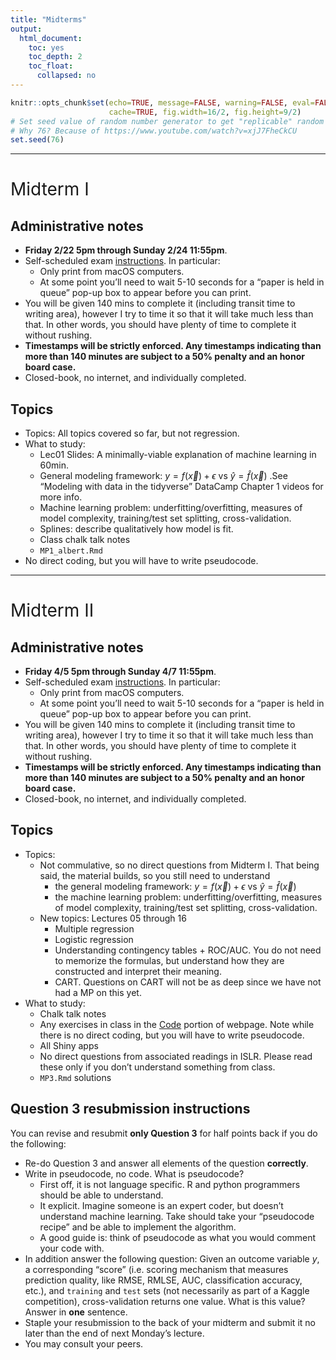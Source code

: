 ```yaml
---
title: "Midterms"
output:
  html_document:
    toc: yes
    toc_depth: 2
    toc_float:
      collapsed: no
---
```


```r
knitr::opts_chunk$set(echo=TRUE, message=FALSE, warning=FALSE, eval=FALSE, 
                      cache=TRUE, fig.width=16/2, fig.height=9/2)
# Set seed value of random number generator to get "replicable" random numbers.
# Why 76? Because of https://www.youtube.com/watch?v=xjJ7FheCkCU
set.seed(76)
```

<style>
h1{font-weight: 400;}
</style>



***



# Midterm I {#midtermI}

## Administrative notes

* **Friday 2/22 5pm through Sunday 2/24 11:55pm**.
* Self-scheduled exam [instructions](http://www.science.smith.edu/self-scheduled-exam-printing/){target="_blank"}. In particular:
    + Only print from macOS computers.
    + At some point you'll need to wait 5-10 seconds for a "paper is held in queue" pop-up box to appear before you can print.
* You will be given 140 mins to complete it (including transit time to writing area), however I try to time it so that it will take much less than that. In other words, you should have plenty of time to complete it without rushing.
* **Timestamps will be strictly enforced. Any timestamps indicating than more than 140 minutes are subject to a 50% penalty and an honor board case.**
* Closed-book, no internet, and individually completed.


## Topics
    
* Topics: All topics covered so far, but not regression.
* What to study:
    + Lec01 Slides: A minimally-viable explanation of machine learning in 60min.
    + General modeling framework: $y = f(\vec{x}) + \epsilon$ vs $\hat{y} = \hat{f}(\vec{x})$ .See "Modeling with data in the tidyverse" DataCamp Chapter 1 videos for more info.
    + Machine learning problem: underfitting/overfitting, measures of model complexity, training/test set splitting, cross-validation.
    + Splines: describe qualitatively how model is fit.
    + Class chalk talk notes
    + `MP1_albert.Rmd`
* No direct coding, but you will have to write pseudocode.




***



# Midterm II {#midtermII}

## Administrative notes

* **Friday 4/5 5pm through Sunday 4/7 11:55pm**. 
* Self-scheduled exam [instructions](http://www.science.smith.edu/self-scheduled-exam-printing/){target="_blank"}. In particular:
    + Only print from macOS computers.
    + At some point you'll need to wait 5-10 seconds for a "paper is held in queue" pop-up box to appear before you can print.
* You will be given 140 mins to complete it (including transit time to writing area), however I try to time it so that it will take much less than that. In other words, you should have plenty of time to complete it without rushing.
* **Timestamps will be strictly enforced. Any timestamps indicating than more than 140 minutes are subject to a 50% penalty and an honor board case.**
* Closed-book, no internet, and individually completed.


## Topics
    
* Topics: 
    + Not commulative, so no direct questions from Midterm I. That being said, the material builds, so you still need to understand
        + the general modeling framework: $y = f(\vec{x}) + \epsilon$ vs $\hat{y} = \hat{f}(\vec{x})$
        + the machine learning problem: underfitting/overfitting, measures of model complexity, training/test set splitting, cross-validation.
    + New topics: Lectures 05 through 16
        + Multiple regression
        + Logistic regression
        + Understanding contingency tables + ROC/AUC. You do not need to memorize the formulas, but understand how they are constructed and interpret their meaning.
        + CART. Questions on CART will not be as deep since we have not had a MP on this yet.
* What to study:
    + Chalk talk notes
    + Any exercises in class in the [Code](code.html) portion of webpage. Note while there is no direct coding, but you will have to write pseudocode.
    + All Shiny apps
    + No direct questions from associated readings in ISLR. Please read these only if you don't understand something from class.
    + `MP3.Rmd` solutions



## Question 3 resubmission instructions {#revise}

You can revise and resubmit **only Question 3** for half points back if you do the following:

* Re-do Question 3 and answer all elements of the question **correctly**.
* Write in pseudocode, no code. What is pseudocode?
    + First off, it is not language specific. R and python programmers should be able to understand.
    + It explicit. Imagine someone is an expert coder, but doesn't understand machine learning. Take should take your "pseudocode recipe" and be able to implement the algorithm.
    + A good guide is: think of pseudocode as what you would comment your code with.
* In addition answer the following question: Given an outcome variable $y$, a corresponding "score" (i.e. scoring mechanism that measures prediction quality, like RMSE, RMLSE, AUC, classification accuracy, etc.), and `training` and `test` sets (not necessarily as part of a Kaggle competition), cross-validation returns one value. What is this value? Answer in **one** sentence. 
* Staple your resubmission to the back of your midterm and submit it no later than the end of next Monday's lecture.    
* You may consult your peers.

